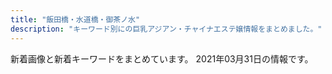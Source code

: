 ```yaml
---
title: "飯田橋・水道橋・御茶ノ水"
description: "キーワード別にの巨乳アジアン・チャイナエステ嬢情報をまとめました。"
---
```


新着画像と新着キーワードをまとめています。
2021年03月31日の情報です。

<DmmAffiliateIns />
<KeywordTable
  shops={
    [
    {
        "url": "https://raku-relax.tokyo/",
        "station": "\u725b\u8fbc\u795e\u697d\u5742\u99c5A2\u51fa\u53e3",
        "img_links": [
            "https://raku-relax.tokyo/wp-content/themes/este/img/top-img01.png",
            "https://raku-relax.tokyo/wp-content/uploads/2020/11/9897621rakura.jpg",
            "https://raku-relax.tokyo/wp-content/uploads/2020/11/oiuarakura.jpg",
            "https://raku-relax.tokyo/wp-content/themes/este/img/1.jpg",
            "https://raku-relax.tokyo/wp-content/themes/este/img/top-img04.png",
            "https://raku-relax.tokyo/wp-content/themes/este/img/tel_footer.png",
            "https://raku-relax.tokyo/wp-content/themes/este/img/top-img02.png",
            "https://raku-relax.tokyo/wp-content/uploads/2018/12/satfuygihoj.jpg",
            "https://raku-relax.tokyo/wp-content/themes/este/img/tel02.png",
            "https://raku-relax.tokyo/wp-content/themes/este/img/tel03.png",
            "https://raku-relax.tokyo/wp-content/themes/este/img/top-img03.png",
            "https://raku-relax.tokyo/wp-content/uploads/2020/01/y45a121.jpg",
            "https://raku-relax.tokyo/wp-content/uploads/2020/04/1234sertdyf.jpg",
            "https://raku-relax.tokyo/wp-content/uploads/2020/04/siuaytfsa.jpg",
            "https://raku-relax.tokyo/wp-content/themes/este/img/2.jpg",
            "https://raku-relax.tokyo/wp-content/themes/este/img/top-img05.png",
            "https://raku-relax.tokyo/wp-content/uploads/2020/01/897sarakura.jpg",
            "https://raku-relax.tokyo/wp-content/themes/este/img/tel.png",
            "https://raku-relax.tokyo/wp-content/themes/este/img/tel_header.png",
            "https://raku-relax.tokyo/wp-content/uploads/2018/12/4567rakura.jpg",
            "https://raku-relax.tokyo/wp-content/themes/este/img/3.jpg",
            "https://raku-relax.tokyo/wp-content/themes/este/img/4.jpg",
            "https://raku-relax.tokyo/wp-content/uploads/2021/01/1211rakura.jpg",
            "https://raku-relax.tokyo/wp-content/uploads/2020/10/28917rakura.jpg",
            "https://raku-relax.tokyo/wp-content/uploads/2020/10/ertyurakura.jpg"
        ],
        "keywords": {
            "C": 20,
            "E": 6,
            "D": 11
        },
        "name": "\u697d\u697d"
    },
    {
        "station": "JR\u6c34\u9053\u6a4b\u99c5\u897f\u53e3",
        "name": "Lime",
        "url": "http://sln-relax.com/",
        "img_links": [
            "http://sln-relax.com/i/files/homeimg.jpg",
            "http://sln-relax.com/scdl/staff/10061.jpg",
            "http://sln-relax.com/img/ttl_concept.jpg",
            "http://sln-relax.com/pic/head.png",
            "http://sln-relax.com/i/files/girl02.jpg",
            "http://sln-relax.com/img/att.jpg",
            "http://sln-relax.com/scdl/staff/10041.jpg",
            "http://sln-relax.com/scdl/staff/10011.jpg",
            "http://sln-relax.com/pic/topimg3.jpg",
            "http://sln-relax.com/scdl/staff/10021.jpg",
            "http://sln-relax.com/img/ttl_staff.png",
            "http://sln-relax.com/scdl/staff/10081.jpg",
            "http://sln-relax.com/scdl/staff/10051.jpg",
            "http://sln-relax.com/img/ttl_rec.jpg",
            "http://sln-relax.com/pic/topimg1.jpg",
            "http://sln-relax.com/pic/topimg2.jpg",
            "http://sln-relax.com/img/ttl_mobile.jpg",
            "http://sln-relax.com/i/files/girl01.jpg",
            "http://sln-relax.com/img/ttl_tnew.jpg",
            "http://sln-relax.com/scdl/staff/10071.jpg",
            "http://sln-relax.com/scdl/staff/10031.jpg"
        ],
        "keywords": {
            "C": 17
        }
    },
    {
        "img_links": [
            "http://rapisu.tokyo/images/zi_staff.png",
            "http://rapisu.tokyo/images/g0.jpg",
            "http://rapisu.tokyo/images/tiao.png",
            "http://rapisu.tokyo/images/mika.jpg",
            "http://rapisu.tokyo/images/flash.jpg",
            "http://rapisu.tokyo/images/flash1.jpg",
            "http://rapisu.tokyo/images/meihui.jpg",
            "http://rapisu.tokyo/images/r2.jpg",
            "http://rapisu.tokyo/images/mobile.png",
            "http://rapisu.tokyo/images/r3.jpg",
            "http://rapisu.tokyo/images/end.png",
            "http://rapisu.tokyo/images/top.png",
            "http://rapisu.tokyo/images/r1.jpg"
        ],
        "station": "\u795e\u4fdd\u753a\u99c5A7\u51fa\u53e3",
        "name": "\u30e9\u30d4\u30b9",
        "url": "http://rapisu.tokyo/",
        "keywords": {
            "C": 7
        }
    },
    {
        "img_links": [
            "http://venus.tyo.cm/photos/sites/40/2020/08/2020083109075781.jpeg",
            "http://venus.tyo.cm/images/pagetop.png",
            "http://venus.tyo.cm/photos/sites/40/2020/09/2020090907201289.jpeg",
            "http://venus.tyo.cm/images/room2.jpg",
            "http://venus.tyo.cm/photos/sites/40/2020/08/2020083109075784.jpeg",
            "http://venus.tyo.cm/photos/sites/40/2020/08/2020083109075848.jpeg",
            "http://venus.tyo.cm/images/mainimg.jpg",
            "http://venus.tyo.cm/photos/sites/40/2020/10/202010021052282.jpeg",
            "http://venus.tyo.cm/photos/sites/40/2020/08/2020083109075912.jpeg",
            "http://venus.tyo.cm/photos/sites/40/2020/09/2020091012404045.jpeg",
            "http://venus.tyo.cm/images/room6.jpg",
            "http://venus.tyo.cm/photos/sites/40/2020/08/2020083109075581.jpeg",
            "http://venus.tyo.cm/images/room4.jpg",
            "http://venus.tyo.cm/images/top.png",
            "http://venus.tyo.cm/images/spmainimg.jpg",
            "http://venus.tyo.cm/photos/sites/40/2020/09/2020090907201348.jpeg",
            "http://venus.tyo.cm/images/room1.jpg",
            "http://venus.tyo.cm/images/room5.jpg",
            "http://venus.tyo.cm/images/room3.jpg",
            "http://venus.tyo.cm/photos/sites/40/2020/08/2020083109075883.jpeg",
            "http://venus.tyo.cm/photos/sites/40/2020/08/2020083109075685.jpeg"
        ],
        "name": "\u30d3\u30fc\u30ca\u30b9",
        "url": "http://venus.tyo.cm/",
        "station": "JR\u6c34\u9053\u6a4b\u99c5\u6771\u53e3",
        "keywords": {
            "84": 4,
            "88": 4,
            "89": 6,
            "E": 4,
            "D": 18,
            "83": 8,
            "F": 6,
            "85": 6
        }
    },
    {
        "name": "\u60a0 \u3086\u3046",
        "img_links": [
            "http://yu.xyz.mn/photos/sites/91/2020/02/2020022305370017.jpg",
            "http://yu.xyz.mn/photos/sites/91/2020/04/2020040807282190.jpg",
            "http://yu.xyz.mn/photos/sites/91/2019/12/2019122901424384.jpg",
            "http://yu.xyz.mn/photos/sites/91/2019/12/2019122702252767.jpg",
            "http://yu.xyz.mn/images/top.jpg",
            "http://yu.xyz.mn/images/ac2.jpg",
            "http://yu.xyz.mn/images/s_staff.jpg",
            "http://yu.xyz.mn/images/s_shedule.jpg",
            "http://yu.xyz.mn/photos/sites/91/2021/01/2021012205451889.jpg",
            "http://yu.xyz.mn/images/ac1.jpg",
            "http://yu.xyz.mn/images/ac3.jpg",
            "http://yu.xyz.mn/images/ac6.jpg",
            "http://yu.xyz.mn/images/room1.jpg",
            "http://yu.xyz.mn/images/ac4.jpg",
            "http://yu.xyz.mn/images/s_news.jpg",
            "http://yu.xyz.mn/images/room2.jpg",
            "http://yu.xyz.mn/images/room4.jpg",
            "http://yu.xyz.mn/images/mobile.jpg",
            "http://yu.xyz.mn/images/room3.jpg",
            "http://yu.xyz.mn/photos/sites/91/2019/12/2019122702252691.jpg",
            "http://yu.xyz.mn/images/ac5.jpg"
        ],
        "station": "JR\u6c34\u9053\u6a4b\u99c5\u897f\u53e3",
        "url": "http://yu.xyz.mn/",
        "keywords": {
            "D": 35,
            "85": 21,
            "86": 7,
            "84": 7,
            "87": 7,
            "C": 20
        }
    },
    {
        "keywords": {},
        "station": "\u5c0f\u5ddd\u753a\u99c5B4",
        "name": "\u30a2\u30ed\u30de\u30e9\u30c3\u30ad\u30fc",
        "url": "http://aromalucky.xyz/",
        "img_links": [
            "https://i0.wp.com/aromalucky.xyz/wp-content/uploads/2019/05/15.jpg",
            "https://i2.wp.com/aromalucky.xyz/wp-content/uploads/2019/05/03.png",
            "https://i2.wp.com/aromalucky.xyz/wp-content/uploads/2017/12/08.jpg",
            "https://i2.wp.com/aromalucky.xyz/wp-content/uploads/2017/12/02.jpg",
            "https://i0.wp.com/aromalucky.xyz/wp-content/uploads/2017/12/05-1.jpg",
            "https://i2.wp.com/aromalucky.xyz/wp-content/uploads/2019/04/14.jpg",
            "https://i0.wp.com/aromalucky.xyz/wp-content/uploads/2019/04/13.jpg",
            "https://i2.wp.com/aromalucky.xyz/wp-content/uploads/2017/12/03-1.jpg",
            "https://i1.wp.com/aromalucky.xyz/wp-content/uploads/2019/10/20.jpg",
            "https://i1.wp.com/aromalucky.xyz/wp-content/uploads/2017/12/04-1.jpg",
            "https://i2.wp.com/aromalucky.xyz/wp-content/uploads/2020/09/21.jpg",
            "http://aromalucky.xyz/wp-content/uploads/2019/05/01_02.png",
            "https://i1.wp.com/aromalucky.xyz/wp-content/uploads/2019/05/16.jpg",
            "https://i0.wp.com/aromalucky.xyz/wp-content/uploads/2019/05/02.png",
            "https://i2.wp.com/aromalucky.xyz/wp-content/uploads/2019/04/12.jpg"
        ]
    },
    {
        "station": "\u795e\u4fdd\u753a\u99c5A5\u51fa\u53e3",
        "keywords": {},
        "img_links": [
            "http://jinbocho.xyz/images/zi.png",
            "http://jinbocho.xyz/images/r5.jpg",
            "http://jinbocho.xyz/images/r2.jpg",
            "http://jinbocho.xyz/images/mobile.png",
            "http://jinbocho.xyz/images/gr.jpg",
            "http://jinbocho.xyz/images/g8.jpg",
            "http://jinbocho.xyz/images/yuk.jpg",
            "http://jinbocho.xyz/images/g2.jpg",
            "http://jinbocho.xyz/images/g1.jpg",
            "http://jinbocho.xyz/images/a5.jpg",
            "http://jinbocho.xyz/images/new-tit3.png",
            "http://jinbocho.xyz/images/a1.jpg",
            "http://jinbocho.xyz/images/g9.jpg",
            "http://jinbocho.xyz/images/r4.jpg",
            "http://jinbocho.xyz/images/s_staff.png",
            "http://jinbocho.xyz/images/mika.jpg",
            "http://jinbocho.xyz/images/g7.jpg",
            "http://jinbocho.xyz/images/left3.png",
            "http://jinbocho.xyz/images/new-tit.png",
            "http://jinbocho.xyz/images/r3.jpg",
            "http://jinbocho.xyz/images/haru.jpg",
            "http://jinbocho.xyz/images/g0.jpg",
            "http://jinbocho.xyz/images/g10.jpg",
            "http://jinbocho.xyz/images/top2.jpg",
            "http://jinbocho.xyz/images/face.png",
            "http://jinbocho.xyz/images/top1.jpg",
            "http://jinbocho.xyz/images/r6.jpg",
            "http://jinbocho.xyz/images/a3.jpg",
            "http://jinbocho.xyz/images/a4.jpg",
            "http://jinbocho.xyz/images/yuki.jpg",
            "http://jinbocho.xyz/images/a2.jpg",
            "http://jinbocho.xyz/images/gb01.png",
            "http://jinbocho.xyz/images/miki.jpg",
            "http://jinbocho.xyz/images/r1.jpg"
        ],
        "name": "\u306f\u306a\u3073",
        "url": "http://jinbocho.xyz/"
    },
    {
        "station": "\u795e\u4fdd\u753a\u99c5A1\u51fa\u53e3",
        "keywords": {},
        "name": "\u30ad\u30e9\u30e9",
        "url": "https://kira.uouono.com/",
        "img_links": []
    },
    {
        "url": "https://suidobashi-mensesthe.com/",
        "img_links": [
            "https://suidobashi-mensesthe.com/room/3-l.jpg",
            "https://suidobashi-mensesthe.com/room/3-s.jpg",
            "https://suidobashi-mensesthe.com/room/2-s.jpg",
            "https://suidobashi-mensesthe.com/room/5-s.jpg",
            "https://suidobashi-mensesthe.com/staff/midori-l1.jpg",
            "https://suidobashi-mensesthe.com/staff/yui-l2.jpg",
            "https://suidobashi-mensesthe.com/staff/yui-s3.jpg",
            "https://suidobashi-mensesthe.com/staff/yui-s2.jpg",
            "https://suidobashi-mensesthe.com/staff/2.jpg",
            "https://suidobashi-mensesthe.com/room/1-s.jpg",
            "https://suidobashi-mensesthe.com/icon/twitter.png",
            "https://suidobashi-mensesthe.com/staff/yui-l1.jpg",
            "https://suidobashi-mensesthe.com/images/qrcode.png",
            "https://suidobashi-mensesthe.com/room/5-l.jpg",
            "https://suidobashi-mensesthe.com/room/2-l.jpg",
            "https://suidobashi-mensesthe.com/button/blog.png",
            "https://suidobashi-mensesthe.com/images/footer-l.png",
            "https://suidobashi-mensesthe.com/images/flower.png",
            "https://suidobashi-mensesthe.com/icon/google_plus.png",
            "https://suidobashi-mensesthe.com/staff/6.jpg",
            "https://suidobashi-mensesthe.com/icon/line.png",
            "https://suidobashi-mensesthe.com/room/esthe3.jpg",
            "https://suidobashi-mensesthe.com/room/4-s.jpg",
            "https://suidobashi-mensesthe.com/images/covit19.jpg",
            "https://suidobashi-mensesthe.com/staff/4.jpg",
            "https://suidobashi-mensesthe.com/images/prin-video2.jpg",
            "https://suidobashi-mensesthe.com/staff/midori-l3.jpg",
            "https://suidobashi-mensesthe.com/room/4-l.jpg",
            "https://suidobashi-mensesthe.com/room/esthe2.jpg",
            "https://suidobashi-mensesthe.com/icon/facebook.png",
            "https://suidobashi-mensesthe.com/staff/3.jpg",
            "https://suidobashi-mensesthe.com/staff/midori-s3.jpg",
            "https://suidobashi-mensesthe.com/staff/yui-l3.jpg",
            "https://suidobashi-mensesthe.com/images/header3.png",
            "https://suidobashi-mensesthe.com/images/main-sp.jpg",
            "https://suidobashi-mensesthe.com/room/1-l.jpg",
            "https://suidobashi-mensesthe.com/staff/0.jpg",
            "https://suidobashi-mensesthe.com/staff/1.jpg",
            "https://suidobashi-mensesthe.com/images/footer-r.png",
            "https://suidobashi-mensesthe.com/staff/midori-s1.jpg",
            "https://suidobashi-mensesthe.com/staff/midori-l2.jpg",
            "https://suidobashi-mensesthe.com/staff/midori-s2.jpg",
            "https://suidobashi-mensesthe.com/images/clear.png",
            "https://suidobashi-mensesthe.com/images/main1.jpg",
            "https://suidobashi-mensesthe.com/button/home.png",
            "https://suidobashi-mensesthe.com/staff/5.jpg",
            "https://suidobashi-mensesthe.com/button/staff.png",
            "https://suidobashi-mensesthe.com/room/6-s.jpg",
            "https://suidobashi-mensesthe.com/staff/yui-s1.jpg",
            "https://suidobashi-mensesthe.com/room/6-l.jpg",
            "https://suidobashi-mensesthe.com/room/esthe1.jpg"
        ],
        "keywords": {},
        "station": "JR\u6c34\u9053\u6a4b\u99c5\u897f\u53e3",
        "name": "\u30d7\u30ea\u30f3"
    },
    {
        "url": "http://yiluioszn.xyz/",
        "img_links": [
            "http://yiluioszn.xyz/uploads/210325/1-2103251PU0136.jpg",
            "http://yiluioszn.xyz/templets/default/style/images/room2.jpg",
            "http://yiluioszn.xyz/templets/default/style/images/room3.jpg",
            "http://yiluioszn.xyz/uploads/210310/1-2103101A42J48.jpg",
            "http://yiluioszn.xyz/templets/default/style/images/girl-z1.jpg",
            "http://yiluioszn.xyz/templets/default/style/images/s_service.png",
            "http://yiluioszn.xyz/templets/default/style/images/girl-z2.jpg",
            "http://yiluioszn.xyz/templets/default/style/images/s_pick.png",
            "http://yiluioszn.xyz/templets/default/style/images/top.png",
            "http://yiluioszn.xyz/uploads/210310/1-2103101A442A7.jpg",
            "http://yiluioszn.xyz/uploads/210310/1-2103101A92K03.jpg",
            "http://yiluioszn.xyz/templets/default/style/images/room1.jpg",
            "http://yiluioszn.xyz/templets/default/style/images/s_staff.png",
            "http://yiluioszn.xyz/templets/default/style/images/s_news.png",
            "http://yiluioszn.xyz/templets/default/style/images/room4.jpg",
            "http://yiluioszn.xyz/uploads/210310/1-2103101A3543R.jpg",
            "http://yiluioszn.xyz/uploads/210303/1-210303160206320.jpg"
        ],
        "keywords": {
            "86": 2,
            "85": 3,
            "C": 12,
            "D": 4
        },
        "station": "JR\u6c34\u9053\u6a4b\u99c5\u6771\u53e3",
        "name": "\u307f\u3055\u304d"
    },
    {
        "img_links": [],
        "name": "\u7652\u3057\u306e\u6cc9",
        "url": "https://izumi-esthe.tokyo/",
        "keywords": {},
        "station": "\u5c0f\u5ddd\u753a\u99c5B5\u51fa\u53e3"
    }
]
}
/>
<DmmAffiliateScript />
